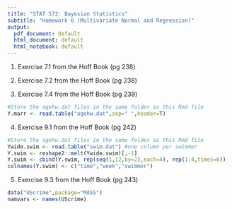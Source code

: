 ```yaml
---
title: "STAT 572: Bayesian Statistics" 
subtitle: "Homework 6 (Multivariate Normal and Regression)"
output:
  pdf_document: default
  html_document: default
  html_notebook: default
---
```


\vspace{-0.5cm}
\begin{center}
(to be submitted online in D2L by Wednesday December 4th by noon)
\end{center}

\vspace{1cm}

1. Exercise 7.1 from the Hoff Book (pg 238)



2. Exercise 7.2 from the Hoff Book (pg 238) 


3. Exercise 7.4 from the Hoff Book (pg 239) 

```r
#Store the agehw.dat files in the same folder as this Rmd file
Y.marr <- read.table("agehw.dat",sep=" ",header=T)
```
  
4. Exercise 9.1 from the Hoff Book (pg 242) 

```r
#Store the agehw.dat files in the same folder as this Rmd file
Ywide.swim <- read.table("swim.dat") #one column per swimmer
Y.swim <- reshape2::melt(Ywide.swim)[,-1]
Y.swim <- cbind(Y.swim, rep(seq(1,12,by=2),each=4), rep(1:4,times=6))
colnames(Y.swim) <- c("time","week","swimmer")

```
  
5. Exercise 9.3 from the Hoff Book (pg 243) 

```r
data("UScrime",package="MASS")
namvars <- names(UScrime)
```
  


